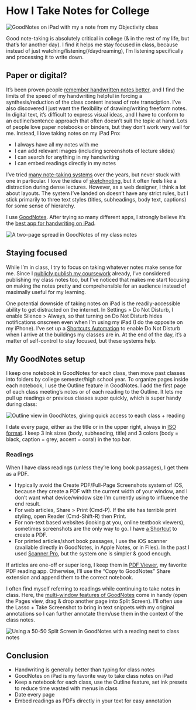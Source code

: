 # How I Take Notes for College

![GoodNotes on iPad with my a note from my Objectivity class](https://d2wkqk610zk1ag.cloudfront.net/items/1I0Z2F1Q1V2p312h3W03/mrng36e1cydnwayrvh0bfqbma9xx2fbn.png)

Good note-taking is absolutely critical in college (& in the rest of my life, but that’s for another day). I find it helps me stay focused in class, because instead of just watching/listening(/daydreaming), I’m listening specifically and processing it to write down.

## Paper or digital?

It’s been proven people [remember handwritten notes better](https://www.scientificamerican.com/article/a-learning-secret-don-t-take-notes-with-a-laptop/), and I find the limits of the speed of my handwriting helpful in forcing a synthesis/reduction of the class content instead of rote transciption. I’ve also discovered I just want the flexibility of drawing/writing freeform notes. In digital text, it’s difficult to express visual ideas, and I have to conform to an outline/sentence approach that often doesn’t suit the topic at hand. Lots of people love paper notebooks or binders, but they don’t work very well for me. Instead, I love taking notes on my iPad Pro:

- I always have all my notes with me
- I can add relevant images (including screenshots of lecture slides)
- I can search for anything in my handwriting
- I can embed readings directly in my notes

I’ve tried [many note-taking systems](https://medium.goodnotes.com/the-best-note-taking-methods-for-college-students-451f412e264e) over the years, but never stuck with one in particular. I love the idea of [sketchnoting](http://rohdesign.com/sketchnotes/), but it often feels like a distraction during dense lectures. However, as a web designer, I think a lot about layouts. The system I’ve landed on doesn’t have any strict rules, but I stick primarily to three text styles (titles, subheadings, body text, captions) for some sense of hierarchy.

I use [GoodNotes](https://apps.apple.com/us/app/goodnotes-5/id1444383602). After trying so many different apps, I strongly believe it’s the [best app for handwriting on iPad](https://thesweetsetup.com/apps/the-best-app-for-taking-handwritten-notes-with-an-ipad/).

![A two-page spread in GoodNotes of my class notes](https://d2wkqk610zk1ag.cloudfront.net/items/0i032Z010G3c1X0T1I0r/g43ge9t11f58haa3mvmny4mx5a0p3rvb.jpeg)

## Staying focused

While I’m in class, I try to focus on taking whatever notes make sense for me. Since I [publicly publish my coursework](https://ima.lachlanjc.me) already, I’ve considered publishing my class notes too, but I’ve noticed that makes me start focusing on making the notes pretty and comprehensible for an audience instead of maximally useful for my learning.

One potential downside of taking notes on iPad is the readily-accessible ability to get distracted on the internet. In Settings > Do Not Disturb, I enable Silence > Always, so that turning on Do Not Disturb hides notifications onscreen even when I’m using my iPad (I do the opposite on my iPhone). I’ve set up a [Shortcuts Automation](https://www.macworld.com/article/3440681/with-ios-13-1-shortcuts-gets-a-lot-more-powerful.html) to enable Do Not Disturb when I arrive at the buildings my classes are in. At the end of the day, it’s a matter of self-control to stay focused, but these systems help.

## My GoodNotes setup

I keep one notebook in GoodNotes for each class, then move past classes into folders by college semester/high school year. To organize pages inside each notebook, I use the Outline feature in GoodNotes. I add the first page of each class meeting’s notes or of each reading to the Outline. It lets me pull up readings or previous classes super quickly, which is super handy during class:

![Outline view in GoodNotes, giving quick access to each class + reading](https://d2wkqk610zk1ag.cloudfront.net/items/0N0q1k080P0G1e1G2A1D/v0za29kzbjd9zxrrpw7t6gmt3nt7h31e.png)
 
I date every page, either as the title or in the upper right, always in [ISO format](https://en.wikipedia.org/wiki/ISO_8601). I keep 3 ink sizes (body, subheading, title) and 3 colors (body = black, caption = grey, accent = coral) in the top bar.

### Readings

When I have class readings (unless they’re long book passages), I get them as a PDF.

- I typically avoid the Create PDF/Full-Page Screenshots system of iOS, because they create a PDF with the current width of your window, and I don’t want what device/window size I’m currently using to influence the end result.
- For web articles, Share > Print (Cmd-P). If the site has terrible print styling, open Reader (Cmd-Shift-R) then Print.
- For non-text based websites (looking at you, online textbook viewers), sometimes screenshots are the only way to go. I have [a Shortcut](https://www.icloud.com/shortcuts/97f65314fe1e4223baaca5160cf18e61) to create a PDF.
- For printed articles/short book passages, I use the iOS scanner (available directly in GoodNotes, in Apple Notes, or in Files). In the past I used [Scanner Pro](https://apps.apple.com/us/app/scanner-pro-pdf-scanner-app/id333710667), but the system one is simpler & good enough.

If articles are one-off or super long, I keep them in [PDF Viewer](https://apps.apple.com/us/app/pdf-viewer-annotation-expert/id1120099014), my favorite PDF reading app. Otherwise, I’ll use the “Copy to GoodNotes” Share extension and append them to the correct notebook.

I often find myself referring to readings while continuing to take notes in class. Here, the [multi-window features of GoodNotes](https://www.macstories.net/reviews/goodnotes-adds-superior-multiwindowing-dark-mode-and-ocr-scanning/) come in handy (open the Pages view, drag & drop another page into Split Screen). I’ll often use the Lasso + Take Screenshot to bring in text snippets with my original annotations so I can further annotate them/use them in the context of the class notes.

![Using a 50-50 Split Screen in GoodNotes with a reading next to class notes](https://d2wkqk610zk1ag.cloudfront.net/items/1T3E0Y3t20030g1g2J14/2kpm5cbk5h70ka9dw5tfp3vzmk88hmxr.png)

## Conclusion

- Handwriting is generally better than typing for class notes
- GoodNotes on iPad is my favorite way to take class notes on iPad
- Keep a notebook for each class, use the Outline feature, set ink presets to reduce time wasted with menus in class
- Date every page
- Embed readings as PDFs directly in your text for easy annotation
